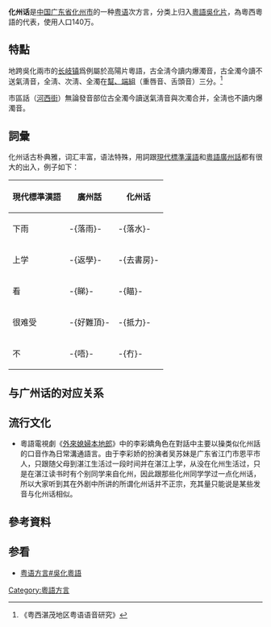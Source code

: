 {{Infobox Language
|name=化州话
|familycolor=汉藏语系
|states={{CHN}}
|region=[[广东省|广东省]][[茂名市|茂名市]][[化州市|化州市]]
|speakers= 140多萬
|fam1=[[汉藏语系|汉藏语系]]
|fam2=[[漢語族|漢語族]]
|fam3=[[粵語|粵語]]
|fam4=[[吴化片|吴化片]]
|iso1= zh| iso2b= chi| iso2t= zho| iso3= yue
}}
'''化州话'''是[[中国|中国]][[广东省|广东省]][[化州市|化州市]]的一种[[粤语|粤语]]次方言，分类上归入[[粵語|粵語]][[吳化片|吳化片]]，為粵西粵語的代表，使用人口140万。

==特點==
地跨吳化兩市的[[长岐镇|长岐镇]]爲例屬於高陽片粵語，古全淸今讀内爆濁音，古全濁今讀不送氣淸音，全淸、次淸、全濁在[[三十六字母|幫、端組]]（重唇音、舌頭音）三分。<ref>《粤西湛茂地区粤语语音研究》</ref>

市區話（[[河西街道_(化州市)|河西街]]）無論發音部位古全濁今讀送氣淸音與次濁合并，全淸也不讀内爆濁音。

==詞彙==
化州话古朴典雅，词汇丰富，语法特殊，用詞跟[[現代標準漢語|現代標準漢語]]和[[粵語|粵語]][[廣州話|廣州話]]都有很大的出入，例子如下：

{| class="wikitable"
|-
! 現代標準漢語
! 廣州話
! 化州话
|-
| 下雨
| -{落雨}-
| -{落水}-
|-
| 上学
| -{返學}-
| -{去書房}-
|-
| 看
| -{睇}-
| -{瞄}-
|-
| 很难受
| -{好難頂}-
| -{抵力}-
|-
| 不
| -{唔}-
| -{冇}-
|}

==与广州话的对应关系==

==流行文化==
*粵語電視劇《[[外來媳婦本地郎|外來媳婦本地郎]]》中的李彩嬌角色在對話中主要以操类似化州話的口音作為日常溝通語言。由于李彩娇的扮演者吴苏妹是广东省江门市恩平市人，只跟随父母到湛江生活过一段时间并在湛江上学，从没在化州生活过，只是在湛江读书时有个别同学来自化州，因此跟那些化州同学学过一点化州话，所以大家听到其在外剧中所讲的所谓化州话并不正宗，充其量只能说是某些发音与化州话相似。

== 參考資料 ==
{{reflist}}

==参看==
* [[粤语方言#吳化粵語|粤语方言#吳化粵語]]
{{粵語}}
[[Category:粵語方言|Category:粵語方言]]